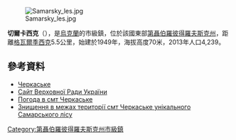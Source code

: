 {{no footnotes|time=2015-08-14T09:14:36+00:00}}
{{coord|48|42|15|N|35|23|0|E|scale:30000_region:UA|display=title}}

[[Image:Samarsky_les.jpg|right]]

'''切爾卡西克'''（{{lang-uk|Черкаське}}），是[[烏克蘭|烏克蘭]]的市級鎮，位於該國東部[[第聶伯羅彼得羅夫斯克州|第聶伯羅彼得羅夫斯克州]]，距離[[格瓦爾季西克_(第聶伯羅彼得羅夫斯克州)|格瓦爾季西克]]5.5公里，始建於1949年，海拔高度70米，2013年人口4,239。

==參考資料==
*[http://gska2.rada.gov.ua/pls/z7502/A005?rdat1=29.01.2010&rf7571=5840 Черкаське]{{dead link|date=2017年11月 |bot=InternetArchiveBot |fix-attempted=yes }}
* [http://gska2.rada.gov.ua/pls/z7502/A005?rdat1=01.07.2008&rf7571=5840 Сайт Верховної Ради України]{{dead link|date=2017年11月 |bot=InternetArchiveBot |fix-attempted=yes }}
* [http://weather.in.ua/ua/dnepropetrovskaja/28272 Погода в смт Черкаське] {{Wayback|url=http://weather.in.ua/ua/dnepropetrovskaja/28272 |date=20160607155559 }}
* [http://www.youtube.com/watch?v=tVXK3qRKjFw Знищення в межах території смт Черкаське унікального Самарського лісу] {{Wayback|url=http://www.youtube.com/watch?v=tVXK3qRKjFw |date=20140608093418 }}

{{DEFAULTSORT:Черкаське}}
[[Category:第聶伯羅彼得羅夫斯克州市級鎮|Category:第聶伯羅彼得羅夫斯克州市級鎮]]


{{Dnipropetrovsk-geo-stub}}
